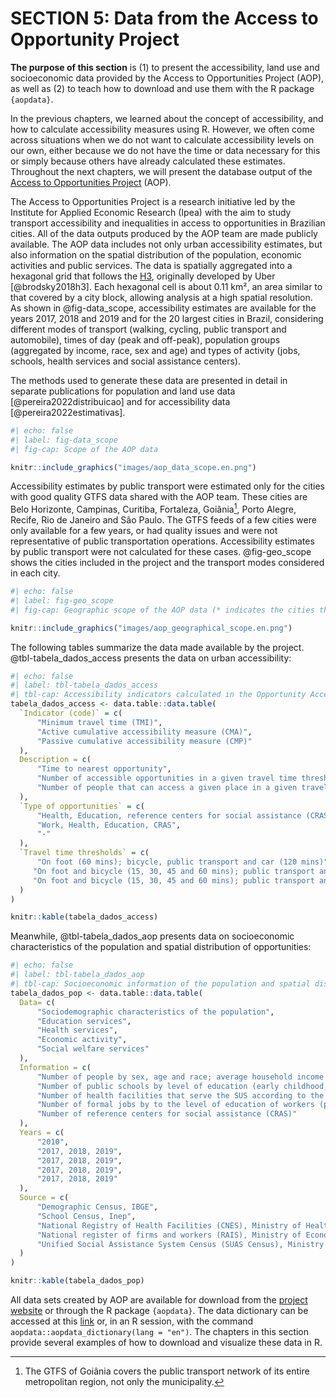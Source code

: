 # SECTION 5: Data from the Access to Opportunity Project

**The purpose of this section** is (1) to present the accessibility, land use and socioeconomic data provided by the Access to Opportunities Project (AOP), as well as (2) to teach how to download and use them with the R package `{aopdata}`.

In the previous chapters, we learned about the concept of accessibility, and how to calculate accessibility measures using R. However, we often come across situations when we do not want to calculate accessibility levels on our own, either because we do not have the time or data necessary for this or simply because others have already calculated these estimates. Throughout the next chapters, we will present the database output of the [Access to Opportunities Project]( https://www.ipea.gov.br/acessooportunidades/en/) (AOP).

The Access to Opportunities Project is a research initiative led by the Institute for Applied Economic Research (Ipea) with the aim to study transport accessibility and inequalities in access to opportunities in Brazilian cities. All of the data outputs produced by the AOP team are made publicly available. The AOP data includes not only urban accessibility estimates, but also information on the spatial distribution of the population, economic activities and public services. The data is spatially aggregated into a hexagonal grid that follows the [H3](https://h3geo.org/), originally developed by Uber [@brodsky2018h3]. Each hexagonal cell is about 0.11 km², an area similar to that covered by a city block, allowing analysis at a high spatial resolution. As shown in @fig-data_scope, accessibility estimates are available for the years 2017, 2018 and 2019 and for the 20 largest cities in Brazil, considering different modes of transport (walking, cycling, public transport and automobile), times of day (peak and off-peak), population groups (aggregated by income, race, sex and age) and types of activity (jobs,  schools, health services and social assistance centers).

::: {.callout-note appearance="simple"}
The methods used to generate these data are presented in detail in separate publications for population and land use data [@pereira2022distribuicao] and for accessibility data [@pereira2022estimativas].
:::

```r
#| echo: false
#| label: fig-data_scope
#| fig-cap: Scope of the AOP data

knitr::include_graphics("images/aop_data_scope.en.png")
```

Accessibility estimates by public transport were estimated only for the cities with good quality GTFS data shared with the AOP team. These cities are Belo Horizonte, Campinas, Curitiba, Fortaleza, Goiânia[^1], Porto Alegre, Recife, Rio de Janeiro and São Paulo. The GTFS feeds of a few cities were only available for a few years, or had quality issues and were not representative of public transportation operations. Accessibility estimates by public transport were not calculated for these cases. @fig-geo_scope shows the cities included in the project and the transport modes considered in each city.

[^1]: The GTFS of Goiânia covers the public transport network of its entire metropolitan region, not only the municipality.

```r
#| echo: false
#| label: fig-geo_scope
#| fig-cap: Geographic scope of the AOP data (* indicates the cities that do not have accessibility estimates by public transport for all years)

knitr::include_graphics("images/aop_geographical_scope.en.png")
```


The following tables summarize the data made available by the project. @tbl-tabela_dados_access presents the data on urban accessibility:

```r
#| echo: false
#| label: tbl-tabela_dados_access
#| tbl-cap: Accessibility indicators calculated in the Opportunity Access Project
tabela_dados_access <- data.table::data.table(
  `Indicator (code)` = c(
      "Minimum travel time (TMI)",
      "Active cumulative accessibility measure (CMA)",
      "Passive cumulative accessibility measure (CMP)"
  ),
  Description = c(
      "Time to nearest opportunity",
      "Number of accessible opportunities in a given travel time threshold",
      "Number of people that can access a given place in a given travel time threshold"
  ),
  `Type of opportunities` = c(
      "Health, Education, reference centers for social assistance (CRAS)",
      "Work, Health, Education, CRAS",
      "-"
  ),
  `Travel time thresholds` = c(
      "On foot (60 mins); bicycle, public transport and car (120 mins)",
     "On foot and bicycle (15, 30, 45 and 60 mins); public transport and car (15, 30, 60, 90 and 120 mins)",
     "On foot and bicycle (15, 30, 45 and 60 mins); public transport and car (15, 30, 60, 90 and 120 mins)"
  )
)

knitr::kable(tabela_dados_access)
```

Meanwhile, @tbl-tabela_dados_aop presents data on socioeconomic characteristics of the population and spatial distribution of opportunities:

```r
#| echo: false
#| label: tbl-tabela_dados_aop
#| tbl-cap: Socioeconomic information of the population and spatial distribution of activities by year of reference and data source
tabela_dados_pop <- data.table::data.table(
  Data= c(
      "Sociodemographic characteristics of the population",
      "Education services",
      "Health services",
      "Economic activity",
      "Social welfare services"
  ),
  Information = c(
      "Number of people by sex, age and race; average household income per capita",
      "Number of public schools by level of education (early childhood, primary and secondary education)",
      "Number of health facilities that serve the SUS according to the level of care (low, medium and high complexity)",
      "Number of formal jobs by to the level of education of workers (primary, secondary and tertiary education)",
      "Number of reference centers for social assistance (CRAS)"
  ),
  Years = c(
      "2010",
      "2017, 2018, 2019",
      "2017, 2018, 2019",
      "2017, 2018, 2019",
      "2017, 2018, 2019"
  ),
  Source = c(
      "Demographic Census, IBGE",
      "School Census, Inep",
      "National Registry of Health Facilities (CNES), Ministry of Health",
      "National register of firms and workers (RAIS), Ministry of Economy",
      "Unified Social Assistance System Census (SUAS Census), Ministry of Citizenship"
  )
)

knitr::kable(tabela_dados_pop)
```

All data sets created by AOP are available for download from the [project website](https://www.ipea.gov.br/acessooportunidades/en/dados/) or through the R package `{aopdata}`. The data dictionary can be accessed at this [link](https://ipeagit.github.io/aopdata/articles/data_dic_en.html) or, in an R session, with the command `aopdata::aopdata_dictionary(lang = "en")`. The chapters in this section provide several examples of how to download and visualize these data in R.
